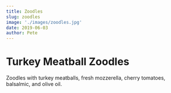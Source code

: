 ```yaml
---
title: Zoodles
slug: zoodles
image: './images/zoodles.jpg'
date: 2019-06-03
author: Pete
---
```


# Turkey Meatball Zoodles

Zoodles with turkey meatballs, fresh mozzerella, cherry tomatoes, balsalmic, and olive oil.